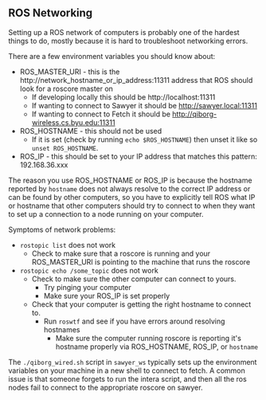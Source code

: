 ## ROS Networking

Setting up a ROS network of computers is probably one of the hardest things to do, mostly because it is hard to troubleshoot networking errors.

There are a few environment variables you should know about:

* ROS_MASTER_URI - this is the http://network_hostname_or_ip_address:11311 address that ROS should look for a roscore master on
  * If developing locally this should be http://localhost:11311
  * If wanting to connect to Sawyer it should be http://sawyer.local:11311
  * If wanting to connect to Fetch it should be http://qiborg-wireless.cs.byu.edu:11311
* ROS_HOSTNAME - this should not be used
  * If it is set (check by running `echo $ROS_HOSTNAME`) then unset it like so `unset ROS_HOSTNAME`.
* ROS_IP - this should be set to your IP address that matches this pattern: 192.168.36.xxx
  
The reason you use ROS_HOSTNAME or ROS_IP is because the hostname reported by `hostname` does not always resolve to the correct IP address or can be found by other computers, 
so you have to explicitly tell ROS what IP or hostname that other computers should try to connect to when they want to set up a connection to a node running on your computer.

Symptoms of network problems:
* `rostopic list` does not work
  * Check to make sure that a roscore is running and your ROS_MASTER_URI is pointing to the machine that runs the roscore
* `rostopic echo /some_topic` does not work
  * Check to make sure the other computer can connect to yours.
    * Try pinging your computer
    * Make sure your ROS_IP is set properly
  * Check that your computer is getting the right hostname to connect to.
    * Run `roswtf` and see if you have errors around resolving hostnames
      * Make sure the computer running roscore is reporting it's hostname properly via ROS_HOSTNAME, ROS_IP, or `hostname`


The `./qiborg_wired.sh` script in `sawyer_ws` typically sets up the environment variables on your machine in a new shell to connect to fetch.
A common issue is that someone forgets to run the intera script, and then all the ros nodes fail to connect to the appropriate roscore on sawyer.